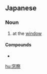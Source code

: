 ==Japanese==
{{ja-kanjitab|まど|きわ|k2=ぎわ|r=y|yomi=kun}}

===Noun===
{{ja-noun|まどぎわ}}

# at the [[window]]
#: {{ja-usex|'''窓際'''の冷気を防ぐ|'''まどぎわ''' の れいき を ふせぐ|stop cold window drafts}}

====Compounds====
* {{ja-r|窓際族|まどぎわぞく}}

[[hu:窓際]]